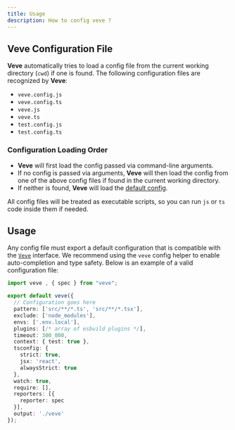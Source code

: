 ```yaml
---
title: Usage
description: How to config veve ?
---
```


## Veve Configuration File

**Veve** automatically tries to load a config file from the current working directory (`cwd`) if one is found. The following configuration files are recognized by **Veve**:

- `veve.config.js`
- `veve.config.ts`
- `veve.js`
- `veve.ts`
- `test.config.js`
- `test.config.ts`

### Configuration Loading Order

- **Veve** will first load the config passed via command-line arguments.
- If no config is passed via arguments, **Veve** will then load the config from one of the above config files if found in the current working directory.
- If neither is found, **Veve** will load the [default config](https://github.com/tinytools-oss/veve/blob/main/src/veve.config.ts).

All config files will be treated as executable scripts, so you can run `js` or `ts` code inside them if needed.

## Usage

Any config file must export a default configuration that is compatible with the [`Veve`](/docs/veve/ConfigReference) interface. We recommend using the `veve` config helper to enable auto-completion and type safety. Below is an example of a valid configuration file:

```ts twoslash title="veve.config.ts"
import veve , { spec } from "veve";

export default veve({
  // Configuration goes here
  pattern: ['src/**/*.ts', 'src/**/*.tsx'],
  exclude: ['node_modules'],
  envs: ['.env.local'],
  plugins: [/* array of esbuild plugins */],
  timeout: 300_000,
  context: { test: true },
  tsconfig: {
    strict: true,
    jsx: 'react',
    alwaysStrict: true
  },
  watch: true,
  require: [],
  reporters: [{
    reporter: spec
  }],
  output: './veve'
});
